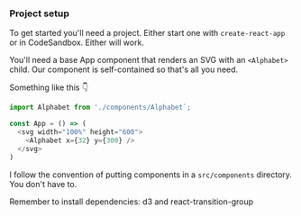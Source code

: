 ### Project setup

To get started you'll need a project. Either start one with `create-react-app`
or in CodeSandbox. Either will work.

You'll need a base App component that renders an SVG with an `<Alphabet>`
child. Our component is self-contained so that's all you need.

Something like this 👇

```javascript
import Alphabet from './components/Alphabet`;

const App = () => (
  <svg width="100%" height="600">
    <Alphabet x={32} y={300} />
  </svg>
)
```

I follow the convention of putting components in a `src/components` directory.
You don't have to.

Remember to install dependencies: d3 and react-transition-group